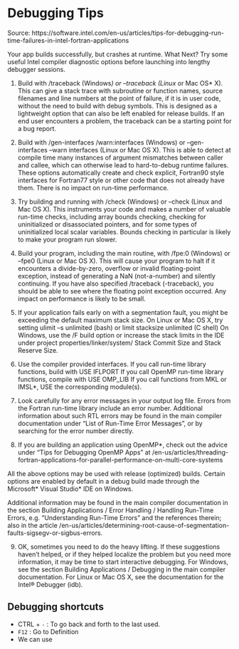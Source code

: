 # Debugging Tips

Source: https://software.intel.com/en-us/articles/tips-for-debugging-run-time-failures-in-intel-fortran-applications

Your app builds successfully, but crashes at runtime. What Next? Try some useful Intel compiler diagnostic options before launching into lengthy debugger sessions.

1) Build with /traceback (Windows*) or –traceback (Linux* or Mac OS* X).
This can give a stack trace with subroutine or function names, source filenames and line numbers at the point of failure, if it is in user code, without the need to build with debug symbols. This is designed as a lightweight option that can also be left enabled for release builds. If an end user encounters a problem, the traceback can be a starting point for a bug report.

2) Build with /gen-interfaces /warn:interfaces (Windows) or –gen-interfaces –warn interfaces (Linux or Mac OS X). This is able to detect at compile time many instances of argument mismatches between caller and callee, which can otherwise lead to hard-to-debug runtime failures. These options automatically create and check explicit, Fortran90 style interfaces for Fortran77 style or other code that does not already have them. There is no impact on run-time performance.

3) Try building and running with /check (Windows) or –check (Linux and Mac OS X).
This instruments your code and makes a number of valuable run-time checks, including array bounds checking, checking for uninitialized or disassociated pointers, and for some types of uninitialized local scalar variables. Bounds checking in particular is likely to make your program run slower.

4) Build your program, including the main routine, with /fpe:0 (Windows) or –fpe0 (Linux or Mac OS X). This will cause your program to halt if it encounters a divide-by-zero, overflow or invalid floating-point exception, instead of generating a NaN (not-a-number) and silently continuing. If you have also specified /traceback (-traceback), you should be able to see where the floating point exception occurred. Any impact on performance is likely to be small.

5) If your application fails early on with a segmentation fault, you might be exceeding the default maximum stack size. On Linux or Mac OS X, try setting
ulimit –s unlimited (bash) or limit stacksize unlimited (C shell)
On Windows, use the /F build option or increase the stack limits in the IDE under project properties/linker/system/ Stack Commit Size and Stack Reserve Size.

6) Use the compiler provided interfaces. If you call run-time library functions, build with
USE IFLPORT
If you call OpenMP run-time library functions, compile with
USE OMP_LIB
If you call functions from MKL or IMSL*, USE the corresponding module(s).

7) Look carefully for any error messages in your output log file. Errors from the Fortran run-time library include an error number. Additional information about such RTL errors may be found in the main compiler documentation under “List of Run-Time Error Messages”, or by searching for the error number directly.

8) If you are building an application using OpenMP*, check out the advice under “Tips for Debugging OpenMP Apps” at /en-us/articles/threading-fortran-applications-for-parallel-performance-on-multi-core-systems  

All the above options may be used with release (optimized) builds. Certain options are enabled by default in a debug build made through the Microsoft* Visual Studio* IDE on Windows.

Additional information may be found in the main compiler documentation in the section Building Applications / Error Handling / Handling Run-Time Errors, e.g. “Understanding Run-Time Errors” and the references therein;  also in the article  /en-us/articles/determining-root-cause-of-segmentation-faults-sigsegv-or-sigbus-errors.


9) OK, sometimes you need to do the heavy lifting. If these suggestions haven’t helped, or if they helped localize the problem but you need more information, it may be time to start interactive debugging. For Windows, see the section Building Applications / Debugging in the main compiler documentation. For Linux or Mac OS X, see the documentation for the Intel® Debugger (idb).

## Debugging shortcuts

* CTRL + `-` : To go back and forth to the last used. 
* `F12` : Go to Definition
* We can use 
